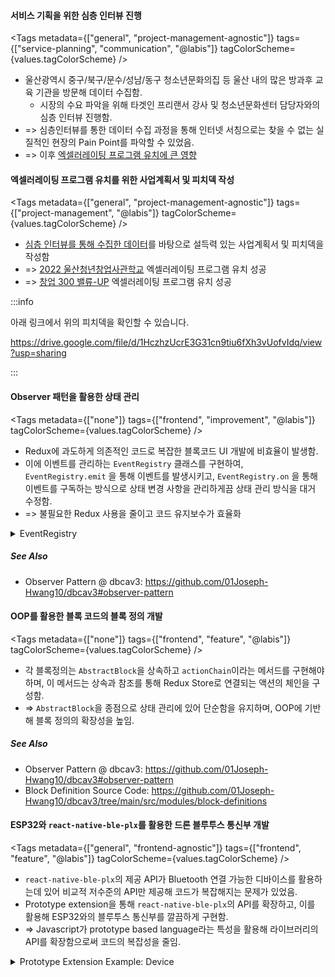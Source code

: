 
#### 서비스 기획을 위한 심층 인터뷰 진행

<Tags
  metadata={["general", "project-management-agnostic"]}
  tags={["service-planning", "communication", "@labis"]}
  tagColorScheme={values.tagColorScheme}
/>

- 울산광역시 중구/북구/문수/성남/동구 청소년문화의집 등 울산 내의 많은 방과후 교육 기관을 방문해 데이터 수집함.
  - 시장의 수요 파악을 위해 타겟인 프리랜서 강사 및 청소년문화센터 담당자와의 심층 인터뷰 진행함.
- => 심층인터뷰를 통한 데이터 수집 과정을 통해 인터넷 서칭으로는 찾을 수 없는 실질적인 현장의 Pain Point를 파악할 수 있었음.
- => 이후 [엑셀러레이팅 프로그램 유치에 큰 영향](#엑셀러레이팅-프로그램-유치를-위한-사업계획서-및-피치덱-작성)

#### 엑셀러레이팅 프로그램 유치를 위한 사업계획서 및 피치덱 작성

<Tags
  metadata={["general", "project-management-agnostic"]}
  tags={["project-management", "@labis"]}
  tagColorScheme={values.tagColorScheme}
/>

- [심층 인터뷰를 통해 수집한 데이터](#서비스-기획을-위한-심층-인터뷰-진행)를 바탕으로 설득력 있는 사업계획서 및 피치덱을 작성함
- => [2022 울산청년창업사관학교](https://start.kosmes.or.kr/yh_mai001_001.do) 엑셀러레이팅 프로그램 유치 성공
- => [창업 300 밸류-UP](http://www.u300.kr/) 엑셀러레이팅 프로그램 유치 성공

:::info

아래 링크에서 위의 피치덱을 확인할 수 있습니다.

https://drive.google.com/file/d/1HczhzUcrE3G31cn9tiu6fXh3vUofvIdq/view?usp=sharing

:::

#### Observer 패턴을 활용한 상태 관리

<Tags
  metadata={["none"]}
  tags={["frontend", "improvement", "@labis"]}
  tagColorScheme={values.tagColorScheme}
/>

- Redux에 과도하게 의존적인 코드로 복잡한 블록코드 UI 개발에 비효율이 발생함.
- 이에 이벤트를 관리하는 `EventRegistry` 클래스를 구현하여, `EventRegistry.emit` 을 통해 이벤트를 발생시키고, `EventRegistry.on` 을 통해 이벤트를 구독하는 방식으로 상태 변경 사항을 관리하게끔 상태 관리 방식을 대거 수정함.
- => 불필요한 Redux 사용을 줄이고 코드 유지보수가 효율화

<details>
<summary>EventRegistry</summary>
<div markdown="1">

```ts
class _EventRegistry {
  private events: Record<string, Event<any>> = {};

  public on<T = any>(eventName: string, callback: Event<T>): string {
    this.events[eventName] = callback;
    return eventName;
  }

  public remove(eventName: string) {
    delete this.events[eventName];
  }

  public removeAll() {
    this.events = {};
  }

  public emit<T = any>(eventName: string, data?: T, strict?: boolean) {
    const event = this.events[eventName];
    if (event) {
      event(data);
      return;
    }
    if (strict) {
      handleError(`Event ${eventName} not found`);
    }
  }
}
```

</div>
</details>

##### See Also

- Observer Pattern @ dbcav3: https://github.com/01Joseph-Hwang10/dbcav3#observer-pattern

#### OOP를 활용한 블록 코드의 블록 정의 개발

<Tags
  metadata={["none"]}
  tags={["frontend", "feature", "@labis"]}
  tagColorScheme={values.tagColorScheme}
/>

- 각 블록정의는 `AbstractBlock`을 상속하고 `actionChain`이라는 메서드를 구현해야하며, 이 메서드는 상속과 참조를 통해 Redux Store로 연결되는 액션의 체인을 구성함.
- => `AbstractBlock`을 종점으로 상태 관리에 있어 단순함을 유지하며, OOP에 기반해 블록 정의의 확장성을 높임.

##### See Also

- Observer Pattern @ dbcav3: https://github.com/01Joseph-Hwang10/dbcav3#observer-pattern
- Block Definition Source Code: https://github.com/01Joseph-Hwang10/dbcav3/tree/main/src/modules/block-definitions

#### ESP32와 `react-native-ble-plx`를 활용한 드론 블루투스 통신부 개발

<Tags
  metadata={["general", "frontend-agnostic"]}
  tags={["frontend", "feature", "@labis"]}
  tagColorScheme={values.tagColorScheme}
/>

- `react-native-ble-plx`의 제공 API가 Bluetooth 연결 가능한 디바이스를 활용하는데 있어 비교적 저수준의 API만 제공해 코드가 복잡해지는 문제가 있었음.
- Prototype extension을 통해 `react-native-ble-plx`의 API를 확장하고, 이를 활용해 ESP32와의 블루투스 통신부를 깔끔하게 구현함.
- => Javascript가 prototype based language라는 특성을 활용해 라이브러리의 API를 확장함으로써 코드의 복잡성을 줄임.

<details>
<summary>Prototype Extension Example: Device</summary>
<div markdown="1">

```ts
import { CustomSnackBars } from "@src/components/common/utilities/snackbars";
import { Nullable } from "@src/utils/types";
import { Device, Characteristic } from "react-native-ble-plx";

declare module "react-native-ble-plx" {
  // eslint-disable-next-line no-shadow
  interface Device {
    exploit(): Promise<Nullable<Device>>;
    allCharacteristics(): Promise<Characteristic[]>;
    use(characteristicUUID: string): Promise<Nullable<Characteristic>>;
  }
}

Device.prototype.exploit = async function () {
  try {
    await this.connect();
    await this.discoverAllServicesAndCharacteristics();
    return this;
  } catch (error) {
    CustomSnackBars.somethingWentWrong();
    return null;
  }
};

Device.prototype.allCharacteristics = async function () {
  const services = await this.services();
  const characteristics: Characteristic[] = [];
  for (const service of services) {
    characteristics.push(...(await service.characteristics()));
  }
  return characteristics;
};

Device.prototype.use = async function (characteristicUUID: string) {
  const characteristics = await this.allCharacteristics();
  // console.log(characteristics);
  return characteristics.find(
    (characteristic) => characteristic.uuid === characteristicUUID,
  );
};
```

</div>
</details>
